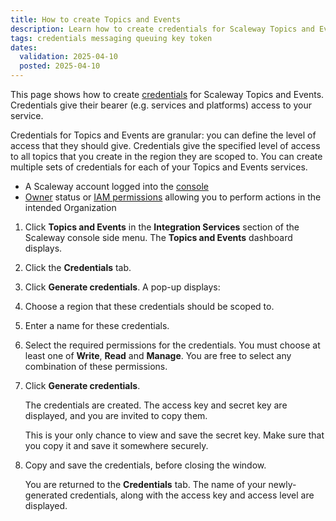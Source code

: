```yaml
---
title: How to create Topics and Events
description: Learn how to create credentials for Scaleway Topics and Events. Securely manage access and ensure seamless integration with this step-by-step guide.
tags: credentials messaging queuing key token 
dates:
  validation: 2025-04-10
  posted: 2025-04-10
---
```




This page shows how to create [credentials](/topics-and-events/concepts/#credentials) for Scaleway Topics and Events. Credentials give their bearer (e.g. services and platforms) access to your service. 

Credentials for Topics and Events are granular: you can define the level of access that they should give. Credentials give the specified level of access to all topics that you create in the region they are scoped to. You can create multiple sets of credentials for each of your Topics and Events services.

<Requirements />

- A Scaleway account logged into the [console](https://account.scaleway.com/?service=elements)
- [Owner](/iam/concepts/#owner) status or [IAM permissions](/iam/concepts/#permission) allowing you to perform actions in the intended Organization

1. Click **Topics and Events** in the **Integration Services** section of the Scaleway console side menu. The **Topics and Events** dashboard displays.

2. Click the **Credentials** tab. 

3. Click **Generate credentials**. A pop-up displays:

    <Lightbox image={image} alt="In the Scaleway console, the Generate credentials screen displays. It prompts the user to choose a region for their credentials, a name, and permissions (write, read and/or manage)" />

4. Choose a region that these credentials should be scoped to.

5. Enter a name for these credentials.

6. Select the required permissions for the credentials. You must choose at least one of **Write**, **Read** and **Manage**. You are free to select any combination of these permissions.

7. Click **Generate credentials**.

    The credentials are created. The access key and secret key are displayed, and you are invited to copy them.
    
    <Message type="important">
      This is your only chance to view and save the secret key. Make sure that you copy it and save it somewhere securely.
    </Message>

8. Copy and save the credentials, before closing the window.

    You are returned to the **Credentials** tab. The name of your newly-generated credentials, along with the access key and access level are displayed.
